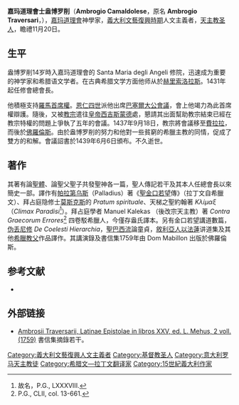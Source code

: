 '''嘉玛道理會士盎博罗削'''（'''Ambrogio Camaldolese'''，原名 '''Ambrogio Traversari'''，{{bd|1386年||1439年|10月20日}}），[[嘉玛道理會|嘉玛道理會]]神學家，[[義大利文藝復興時期|義大利文藝復興時期]]人文主義者，[[天主教圣人|天主教圣人]]，瞻禮11月20日。

== 生平 ==
盎博罗削14岁時入嘉玛道理會的 Santa Maria degli Angeli 修院，迅速成为重要的神学家和希腊语文学者。在古典希腊文学方面他师从於[[赫里索洛拉斯|赫里索洛拉斯]]。1431年起任修會總會長。

他積極支持[[羅馬首席權|羅馬首席權]]。[[恩仁四世|恩仁四世]]派他出席[[巴塞爾大公會議|巴塞爾大公會議]]，會上他竭力為此首席權辯護。隨後，又被[[教宗|教宗]]遣往[[神圣罗马帝国皇帝列表|皇帝]][[西吉斯蒙德_(神圣罗马帝国)|西吉斯蒙德]]處，懇請其出面幫助教宗結束已經在教宗特權的問題上爭執了五年的會議。1437年9月18日，教宗將會議移至[[費拉拉|費拉拉]]，而後於[[佛羅倫斯|佛羅倫斯]]。由於盎博罗削的努力和他對一些貧窮的希臘主教的同情，促成了雙方的和解。會議詔書於1439年6月6日頒布。不久逝世。

== 著作 ==
其著有論[[聖體|聖體]]、論聖父聖子共發聖神各一篇，聖人傳記若干及其本人任總會長以來簡史一部。譯作有[[帕拉第乌斯|帕拉第乌斯]]（Palladius）著《[[聖金口若望|聖金口若望]]傳》（拉丁文自希臘文）、拜占庭隐修士[[莫斯克斯|莫斯克斯]]的 ''Pratum spirituale''、天梯之聖約翰著 ''Κλίμαξ''（''Climax Paradisi''<ref>故名，P.G., LXXXVIII.</ref>）。拜占庭學者 Manuel Kalekas （後改宗天主教）著 ''Contra Graecorum Errores''<ref>P.G., CLII, col. 13-661.</ref> 四卷駁希臘人，今僅存盎氏譯本。另有金口若望講道數篇，[[伪丢尼修|伪丢尼修]] ''De Coelesti Hierarchia''，[[聖巴西流|聖巴西流]]論童貞，[[敘利亞人以法蓮|敘利亞人以法蓮]]讲道集及其他[[希臘教父|希臘教父]]作品譯作。其講演錄及書信集1759年由 Dom Mabillon 出版於佛羅倫斯。

==参考文献==
{{reflist}}
* {{1911}}

== 外部链接 ==
* {{la icon}}[http://www.tertullian.org/articles/traversari_index.htm Ambrosii Traversarii, Latinae Epistolae in libros XXV, ed. L. Mehus, 2 voll. (1759)]{{Wayback|url=http://www.tertullian.org/articles/traversari_index.htm |date=20200710131904 }} 書信集摘錄若干。

{{Authority control}}
{{DEFAULTSORT:Ambrogio Traversari}}

[[Category:義大利文藝復興人文主義者|Category:義大利文藝復興人文主義者]]
[[Category:基督教圣人|Category:基督教圣人]]
[[Category:意大利罗马天主教徒|Category:意大利罗马天主教徒]]
[[Category:希腊文—拉丁文翻译家|Category:希腊文—拉丁文翻译家]]
[[Category:15世紀義大利作家|Category:15世紀義大利作家]]